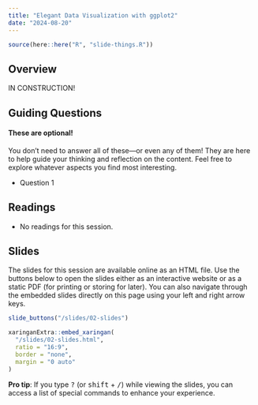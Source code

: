 ```yaml
---
title: "Elegant Data Visualization with ggplot2"
date: "2024-08-20"
---
```


```r
source(here::here("R", "slide-things.R"))
```

## Overview

IN CONSTRUCTION!


## Guiding Questions

::: {.callout-warning}

#### These are optional!

You don't need to answer all of these—or even any of them! They are here to help guide your thinking and reflection on the content. Feel free to explore whatever aspects you find most interesting.
:::

- Question 1

## Readings

- No readings for this session.

## Slides

The slides for this session are available online as an HTML file. Use the buttons below to open the slides either as an interactive website or as a static PDF (for printing or storing for later). You can also navigate through the embedded slides directly on this page using your left and right arrow keys.

```r
slide_buttons("/slides/02-slides")

xaringanExtra::embed_xaringan(
  "/slides/02-slides.html",
  ratio = "16:9",
  border = "none",
  margin = "0 auto"
)
```

:::{.callout-tip}
**Pro tip**: If you type <kbd>?</kbd> (or <kbd>shift</kbd> + <kbd>/</kbd>) while viewing the slides, you can access a list of special commands to enhance your experience.
:::
